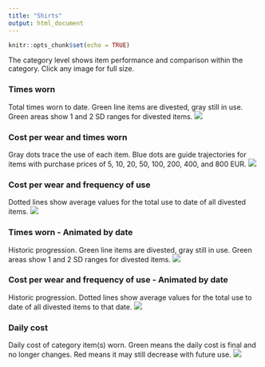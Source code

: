 ```yaml
---
title: "Shirts"
output: html_document
---
```


```r
knitr::opts_chunk$set(echo = TRUE)

```

The category level shows item performance and comparison within the category. Click any image for full size.

### Times worn
Total times worn to date. Green line items are divested, gray still in use. Green areas show 1 and 2 SD ranges for divested items.
[![](https://www.dropbox.com/s/id7qs3dz3yaalv0/Category-Shirts-Times_used.png?raw=1)](https://www.dropbox.com/s/id7qs3dz3yaalv0/Category-Shirts-Times_used.png?raw=1){target="_blank"}

### Cost per wear and times worn
Gray dots trace the use of each item. Blue dots are guide trajectories for items with purchase prices of 5, 10, 20, 50, 100, 200, 400, and 800 EUR.
[![](https://www.dropbox.com/s/d230ji9ilk91bka/Category-Shirts-Cost_and_Cumulative_use.png?raw=1)](https://www.dropbox.com/s/d230ji9ilk91bka/Category-Shirts-Cost_and_Cumulative_use.png?raw=1){target="_blank"}

### Cost per wear and frequency of use
Dotted lines show average values for the total use to date of all divested items.
[![](https://www.dropbox.com/s/masmv6ynfdzed3i/Category-Shirts.png?raw=1)](https://www.dropbox.com/s/masmv6ynfdzed3i/Category-Shirts.png?raw=1){target="_blank"}

### Times worn - Animated by date
Historic progression. Green line items are divested, gray still in use. Green areas show 1 and 2 SD ranges for divested items. 
![](https://www.dropbox.com/s/d4v9tjb0pfjwjwf/Category-Shirts-Times_used-animation.gif?raw=1)

### Cost per wear and frequency of use - Animated by date
Historic progression. Dotted lines show average values for the total use to date of all divested items to that date.
![](https://www.dropbox.com/s/wx2w2fksrnprz2q/Category-Shirts-animation.gif?raw=1)

### Daily cost
Daily cost of category item(s) worn. Green means the daily cost is final and no longer changes. Red means it may still decrease with future use.
[![](https://www.dropbox.com/s/ovt73hhrhyna4lw/Category-Shirts-Daily_cost.png?raw=1)](https://www.dropbox.com/s/ovt73hhrhyna4lw/Category-Shirts-Daily_cost.png?raw=1){target="_blank"}
